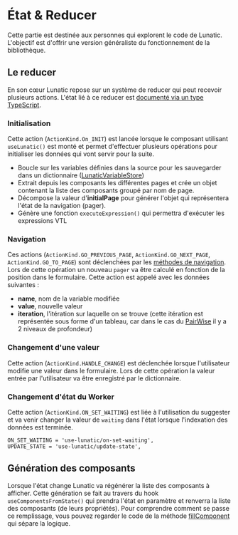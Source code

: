 # État & Reducer

Cette partie est destinée aux personnes qui explorent le code de Lunatic. L'objectif est d'offrir une version généraliste du fonctionnement de la bibliothèque.

## Le reducer

En son cœur Lunatic repose sur un système de reducer qui peut recevoir plusieurs actions. L'état lié à ce reducer est [documenté via un type TypeScript](https://github.com/InseeFr/Lunatic/blob/2.7/src/use-lunatic/type.ts#L79).

### Initialisation

Cette action (`ActionKind.On_INIT`) est lancée lorsque le composant utilisant `useLunatic()` est monté et permet d'effectuer plusieurs opérations pour initialiser les données qui vont servir pour la suite.

- Boucle sur les variables définies dans la source pour les sauvegarder dans un dictionnaire ([LunaticVariableStore](https://github.com/InseeFr/Lunatic/blob/2.7/src/use-lunatic/commons/variables/lunatic-variables-store.ts))
- Extrait depuis les composants les différentes pages et crée un objet contenant la liste des composants groupé par nom de page.
- Décompose la valeur d'**initialPage** pour générer l'objet qui représentera l'état de la navigation (pager).
- Génère une fonction `executeExpression()` qui permettra d'exécuter les expressions VTL

### Navigation

Ces actions (`ActionKind.GO_PREVIOUS_PAGE`, `ActionKind.GO_NEXT_PAGE`, `ActionKind.GO_TO_PAGE`) sont déclenchées par les [méthodes de navigation](./hook/navigation). Lors de cette opération un nouveau `pager` va être calculé en fonction de la position dans le formulaire. Cette action est appelé avec les données suivantes :

- **name**, nom de la variable modifiée
- **value**, nouvelle valeur
- **iteration**, l'itération sur laquelle on se trouve (cette itération est représentée sous forme d'un tableau, car dans le cas du [PairWise](./components/aggregators/pairwise) il y a 2 niveaux de profondeur)

### Changement d'une valeur

Cette action (`ActionKind.HANDLE_CHANGE`) est déclenchée lorsque l'utilisateur modifie une valeur dans le formulaire. Lors de cette opération la valeur entrée par l'utilisateur va être enregistré par le dictionnaire.

### Changement d'état du Worker

Cette action (`ActionKind.ON_SET_WAITING`) est liée à l'utilisation du suggester et va venir changer la valeur de `waiting` dans l'état lorsque l'indexation des données est terminée.

	ON_SET_WAITING = 'use-lunatic/on-set-waiting',
	UPDATE_STATE = 'use-lunatic/update-state',

## Génération des composants

Lorsque l'état change Lunatic va régénérer la liste des composants à afficher. Cette génération se fait au travers du hook `useComponentsFromState()` qui prendra l'état en paramètre et renverra la liste des composants (de leurs propriétés). Pour comprendre comment se passe ce remplissage, vous pouvez regarder le code de la méthode [fillComponent](https://github.com/InseeFr/Lunatic/blob/2.7/src/use-lunatic/commons/fill-components/fill-components.ts#L51-L69) qui sépare la logique.

